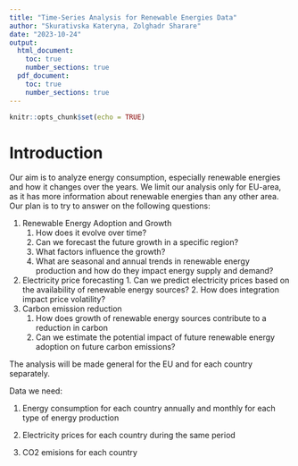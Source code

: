 ```yaml
---
title: "Time-Series Analysis for Renewable Energies Data"
author: "Skurativska Kateryna, Zolghadr Sharare"
date: "2023-10-24"
output:
  html_document:
    toc: true
    number_sections: true
  pdf_document:
    toc: true
    number_sections: true
---
```


```r
knitr::opts_chunk$set(echo = TRUE)
```

# Introduction

Our aim is to analyze energy consumption, especially renewable energies and how it changes over the years. We limit our analysis only for EU-area, as it has more information about renewable energies than any other area. Our plan is to try to answer on the following questions:

1.  Renewable Energy Adoption and Growth
    1.  How does it evolve over time?
    2.  Can we forecast the future growth in a specific region?
    3.  What factors influence the growth?
    4.  What are seasonal and annual trends in renewable energy production and how do they impact energy supply and demand?
2.   Electricity price forecasting
    1.  Can we predict electricity prices based on the availability of renewable energy sources?
    2.  How does integration impact price volatility?
3.  Carbon emission reduction
    1.  How does growth of renewable energy sources contribute to a reduction in carbon
    2.  Can we estimate the potential impact of future renewable energy adoption on future carbon emissions?

The analysis will be made general for the EU and for each country separately.

Data we need:

1.  Energy consumption for each country annually and monthly for each type of energy production

2.  Electricity prices for each country during the same period

3.  CO2 emisions for each country
